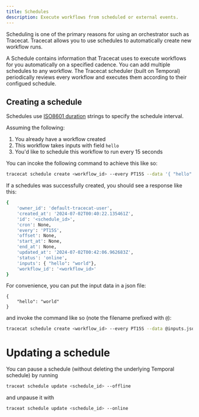 ```yaml
---
title: Schedules
description: Execute workflows from scheduled or external events.
---
```


Scheduling is one of the primary reasons for using an orchestrator such as Tracecat.
Tracecat allows you to use schedules to automatically create new workflow runs.

A Schedule contains information that Tracecat uses to execute workflows for you automatically on a specified cadence.
You can add multiple schedules to any workflow. The Tracecat scheduler (built on Temporal) periodically reviews every workflow and executes them according to their configued schedule.

## Creating a schedule

Schedules use [ISO8601 duration](https://www.digi.com/resources/documentation/digidocs/90001488-13/reference/r_iso_8601_duration_format.htm) strings to specify the schedule interval.

Assuming the following:

1. You already have a workflow created
2. This workflow takes inputs with field `hello`
3. You'd like to schedule this workflow to run every 15 seconds

You can incoke the following command to achieve this like so:

```bash
tracecat schedule create <workflow_id> --every PT15S --data '{ "hello": "world" }'
```

If a schedules was successfully created, you should see a response like this:

```bash
{
    'owner_id': 'default-tracecat-user',
    'created_at': '2024-07-02T00:40:22.135461Z',
    'id': '<schedule_id>',
    'cron': None,
    'every': 'PT15S',
    'offset': None,
    'start_at': None,
    'end_at': None,
    'updated_at': '2024-07-02T00:42:06.962683Z',
    'status': 'online',
    'inputs': { "hello": "world"},
    'workflow_id': '<workflow_id>'
}
```

For convenience, you can put the input data in a json file:

```In inputs.json
{
    "hello": "world"
}
```

and invoke the command like so (note the filename prefixed with `@`):

```bash
tracecat schedule create <workflow_id> --every PT15S --data @inputs.json
```

# Updating a schedule

You can pause a schedule (without deleting the underlying Temporal schedule) by running

```bash
traceat schedule update <schedule_id> --offline
```

and unpause it with

```bash
traceat schedule update <schedule_id> --online
```
